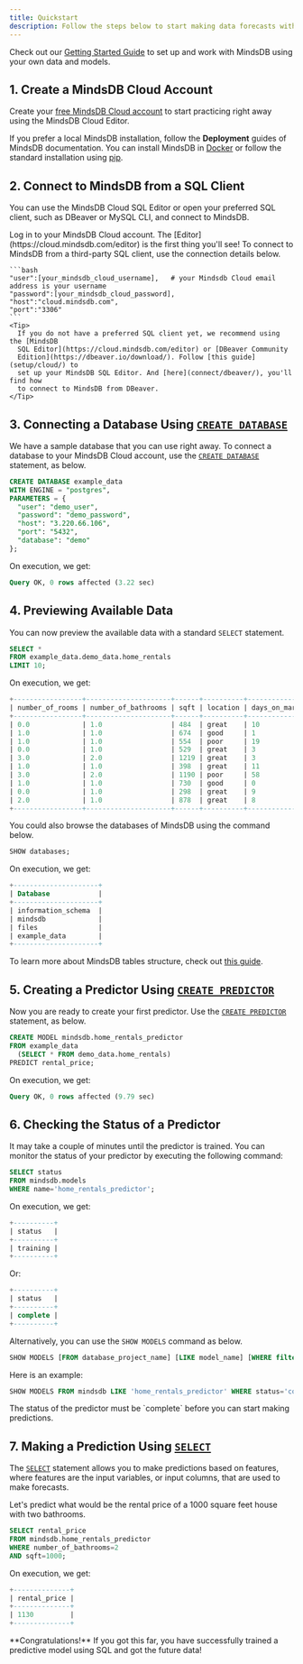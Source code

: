 ```yaml
---
title: Quickstart
description: Follow the steps below to start making data forecasts with MindsDB using standard SQL.
---
```


Check out our [Getting Started Guide](/getting-started/) to set up and work with
MindsDB using your own data and models.

## 1. Create a MindsDB Cloud Account

Create your [free MindsDB Cloud account](https://cloud.mindsdb.com/register) to
start practicing right away using the MindsDB Cloud Editor.

If you prefer a local MindsDB installation, follow the **Deployment** guides of
MindsDB documentation. You can install MindsDB in
[Docker](setup/self-hosted/docker/) or follow the standard installation using
[pip](setup/self-hosted/pip/source/).

## 2. Connect to MindsDB from a SQL Client

You can use the MindsDB Cloud SQL Editor or open your preferred SQL client, such
as DBeaver or MySQL CLI, and connect to MindsDB.

<Tabs>
  <Tab title="Using the MindsDB Cloud SQL Editor">
    Log in to your MindsDB Cloud account. The
    [Editor](https://cloud.mindsdb.com/editor) is the first thing you'll see!
  </Tab>
  <Tab title="Using a third-party SQL Client">
    To connect to MindsDB from a third-party SQL client, use the connection details
    below.

    ```bash
    "user":[your_mindsdb_cloud_username],   # your Mindsdb Cloud email address is your username
    "password":[your_mindsdb_cloud_password],
    "host":"cloud.mindsdb.com",
    "port":"3306"
    ```
    <Tip>
      If you do not have a preferred SQL client yet, we recommend using the [MindsDB
      SQL Editor](https://cloud.mindsdb.com/editor) or [DBeaver Community
      Edition](https://dbeaver.io/download/). Follow [this guide](setup/cloud/) to
      set up your MindsDB SQL Editor. And [here](connect/dbeaver/), you'll find how
      to connect to MindsDB from DBeaver.
    </Tip>

  </Tab>
</Tabs>

## 3. Connecting a Database Using [`CREATE DATABASE`](/sql/create/databases/)

We have a sample database that you can use right away. To connect a database to your MindsDB Cloud account, use the [`CREATE DATABASE`](/sql/create/databases/) statement, as below.

```sql
CREATE DATABASE example_data
WITH ENGINE = "postgres",
PARAMETERS = {
  "user": "demo_user",
  "password": "demo_password",
  "host": "3.220.66.106",
  "port": "5432",
  "database": "demo"
};
```

On execution, we get:

```sql
Query OK, 0 rows affected (3.22 sec)
```

## 4. Previewing Available Data

You can now preview the available data with a standard `SELECT` statement.

```sql
SELECT *
FROM example_data.demo_data.home_rentals
LIMIT 10;
```

On execution, we get:

```sql
+-----------------+---------------------+------+----------+----------------+---------------+--------------+--------------+
| number_of_rooms | number_of_bathrooms | sqft | location | days_on_market | initial_price | neighborhood | rental_price |
+-----------------+---------------------+------+----------+----------------+---------------+--------------+--------------+
| 0.0             | 1.0                 | 484  | great    | 10             | 2271          | south_side   | 2271         |
| 1.0             | 1.0                 | 674  | good     | 1              | 2167          | downtown     | 2167         |
| 1.0             | 1.0                 | 554  | poor     | 19             | 1883          | westbrae     | 1883         |
| 0.0             | 1.0                 | 529  | great    | 3              | 2431          | south_side   | 2431         |
| 3.0             | 2.0                 | 1219 | great    | 3              | 5510          | south_side   | 5510         |
| 1.0             | 1.0                 | 398  | great    | 11             | 2272          | south_side   | 2272         |
| 3.0             | 2.0                 | 1190 | poor     | 58             | 4463          | westbrae     | 4124         |
| 1.0             | 1.0                 | 730  | good     | 0              | 2224          | downtown     | 2224         |
| 0.0             | 1.0                 | 298  | great    | 9              | 2104          | south_side   | 2104         |
| 2.0             | 1.0                 | 878  | great    | 8              | 3861          | south_side   | 3861         |
+-----------------+---------------------+------+----------+----------------+---------------+--------------+--------------+
```

You could also browse the databases of MindsDB using the command below.

```sql
SHOW databases;
```

On execution, we get:

```sql
+---------------------+
| Database            |
+---------------------+
| information_schema  |
| mindsdb             |
| files               |
| example_data        |
+---------------------+
```

To learn more about MindsDB tables structure, check out
[this guide](sql/table-structure/).

## 5. Creating a Predictor Using [`CREATE PREDICTOR`](/sql/create/predictor/)

Now you are ready to create your first predictor. Use the
[`CREATE PREDICTOR`](/sql/create/predictor/) statement, as below.

```sql
CREATE MODEL mindsdb.home_rentals_predictor
FROM example_data
  (SELECT * FROM demo_data.home_rentals)
PREDICT rental_price;
```

On execution, we get:

```sql
Query OK, 0 rows affected (9.79 sec)
```

## 6. Checking the Status of a Predictor

It may take a couple of minutes until the predictor is trained. You can monitor
the status of your predictor by executing the following command:

```sql
SELECT status
FROM mindsdb.models
WHERE name='home_rentals_predictor';
```

On execution, we get:

```sql
+----------+
| status   |
+----------+
| training |
+----------+
```

Or:

```sql
+----------+
| status   |
+----------+
| complete |
+----------+
```

Alternatively, you can use the `SHOW MODELS` command as below.

```sql
SHOW MODELS [FROM database_project_name] [LIKE model_name] [WHERE filter];
```

Here is an example:

```sql
SHOW MODELS FROM mindsdb LIKE 'home_rentals_predictor' WHERE status='complete';
```

<Warning>
  The status of the predictor must be `complete` before you can start making predictions.
</Warning>

## 7. Making a Prediction Using [`SELECT`](/sql/api/select/)

The [`SELECT`](/sql/api/select/) statement allows you to make predictions based
on features, where features are the input variables, or input columns, that are
used to make forecasts.

Let's predict what would be the rental price of a 1000 square feet house with
two bathrooms.

```sql
SELECT rental_price
FROM mindsdb.home_rentals_predictor
WHERE number_of_bathrooms=2
AND sqft=1000;
```

On execution, we get:

```sql
+--------------+
| rental_price |
+--------------+
| 1130         |
+--------------+
```

<Check>
**Congratulations!** If you got this far, you have successfully trained a predictive model using SQL
and got the future data!
</Check>
